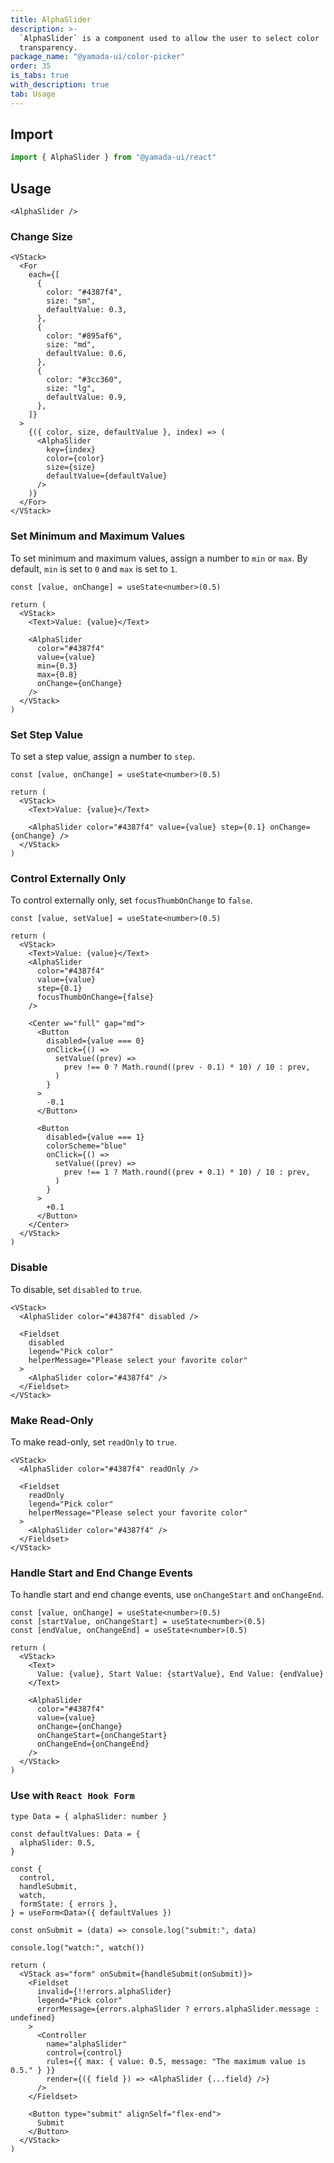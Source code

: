 ```yaml
---
title: AlphaSlider
description: >-
  `AlphaSlider` is a component used to allow the user to select color
  transparency.
package_name: "@yamada-ui/color-picker"
order: 35
is_tabs: true
with_description: true
tab: Usage
---
```


## Import

```ts
import { AlphaSlider } from "@yamada-ui/react"
```

## Usage

```tsx
<AlphaSlider />
```

### Change Size

```tsx
<VStack>
  <For
    each={[
      {
        color: "#4387f4",
        size: "sm",
        defaultValue: 0.3,
      },
      {
        color: "#895af6",
        size: "md",
        defaultValue: 0.6,
      },
      {
        color: "#3cc360",
        size: "lg",
        defaultValue: 0.9,
      },
    ]}
  >
    {({ color, size, defaultValue }, index) => (
      <AlphaSlider
        key={index}
        color={color}
        size={size}
        defaultValue={defaultValue}
      />
    )}
  </For>
</VStack>
```

### Set Minimum and Maximum Values

To set minimum and maximum values, assign a number to `min` or `max`. By default, `min` is set to `0` and `max` is set to `1`.

```tsx functional=true
const [value, onChange] = useState<number>(0.5)

return (
  <VStack>
    <Text>Value: {value}</Text>

    <AlphaSlider
      color="#4387f4"
      value={value}
      min={0.3}
      max={0.8}
      onChange={onChange}
    />
  </VStack>
)
```

### Set Step Value

To set a step value, assign a number to `step`.

```tsx functional=true
const [value, onChange] = useState<number>(0.5)

return (
  <VStack>
    <Text>Value: {value}</Text>

    <AlphaSlider color="#4387f4" value={value} step={0.1} onChange={onChange} />
  </VStack>
)
```

### Control Externally Only

To control externally only, set `focusThumbOnChange` to `false`.

```tsx functional=true
const [value, setValue] = useState<number>(0.5)

return (
  <VStack>
    <Text>Value: {value}</Text>
    <AlphaSlider
      color="#4387f4"
      value={value}
      step={0.1}
      focusThumbOnChange={false}
    />

    <Center w="full" gap="md">
      <Button
        disabled={value === 0}
        onClick={() =>
          setValue((prev) =>
            prev !== 0 ? Math.round((prev - 0.1) * 10) / 10 : prev,
          )
        }
      >
        -0.1
      </Button>

      <Button
        disabled={value === 1}
        colorScheme="blue"
        onClick={() =>
          setValue((prev) =>
            prev !== 1 ? Math.round((prev + 0.1) * 10) / 10 : prev,
          )
        }
      >
        +0.1
      </Button>
    </Center>
  </VStack>
)
```

### Disable

To disable, set `disabled` to `true`.

```tsx
<VStack>
  <AlphaSlider color="#4387f4" disabled />

  <Fieldset
    disabled
    legend="Pick color"
    helperMessage="Please select your favorite color"
  >
    <AlphaSlider color="#4387f4" />
  </Fieldset>
</VStack>
```

### Make Read-Only

To make read-only, set `readOnly` to `true`.

```tsx
<VStack>
  <AlphaSlider color="#4387f4" readOnly />

  <Fieldset
    readOnly
    legend="Pick color"
    helperMessage="Please select your favorite color"
  >
    <AlphaSlider color="#4387f4" />
  </Fieldset>
</VStack>
```

### Handle Start and End Change Events

To handle start and end change events, use `onChangeStart` and `onChangeEnd`.

```tsx functional=true
const [value, onChange] = useState<number>(0.5)
const [startValue, onChangeStart] = useState<number>(0.5)
const [endValue, onChangeEnd] = useState<number>(0.5)

return (
  <VStack>
    <Text>
      Value: {value}, Start Value: {startValue}, End Value: {endValue}
    </Text>

    <AlphaSlider
      color="#4387f4"
      value={value}
      onChange={onChange}
      onChangeStart={onChangeStart}
      onChangeEnd={onChangeEnd}
    />
  </VStack>
)
```

### Use with `React Hook Form`

```tsx functional=true
type Data = { alphaSlider: number }

const defaultValues: Data = {
  alphaSlider: 0.5,
}

const {
  control,
  handleSubmit,
  watch,
  formState: { errors },
} = useForm<Data>({ defaultValues })

const onSubmit = (data) => console.log("submit:", data)

console.log("watch:", watch())

return (
  <VStack as="form" onSubmit={handleSubmit(onSubmit)}>
    <Fieldset
      invalid={!!errors.alphaSlider}
      legend="Pick color"
      errorMessage={errors.alphaSlider ? errors.alphaSlider.message : undefined}
    >
      <Controller
        name="alphaSlider"
        control={control}
        rules={{ max: { value: 0.5, message: "The maximum value is 0.5." } }}
        render={({ field }) => <AlphaSlider {...field} />}
      />
    </Fieldset>

    <Button type="submit" alignSelf="flex-end">
      Submit
    </Button>
  </VStack>
)
```
